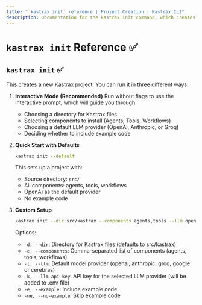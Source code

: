 ```yaml
---
title: "`kastrax init` reference | Project Creation | Kastrax CLI"
description: Documentation for the kastrax init command, which creates a new Kastrax project with interactive setup options.
---
```


# `kastrax init` Reference ✅

## `kastrax init` ✅

This creates a new Kastrax project. You can run it in three different ways:

1. **Interactive Mode (Recommended)**
   Run without flags to use the interactive prompt, which will guide you through:

   - Choosing a directory for Kastrax files
   - Selecting components to install (Agents, Tools, Workflows)
   - Choosing a default LLM provider (OpenAI, Anthropic, or Groq)
   - Deciding whether to include example code

2. **Quick Start with Defaults**

   ```bash
   kastrax init --default
   ```

   This sets up a project with:

   - Source directory: `src/`
   - All components: agents, tools, workflows
   - OpenAI as the default provider
   - No example code

3. **Custom Setup**
   ```bash
   kastrax init --dir src/kastrax --components agents,tools --llm openai --example
   ```
   Options:
   - `-d, --dir`: Directory for Kastrax files (defaults to src/kastrax)
   - `-c, --components`: Comma-separated list of components (agents, tools, workflows)
   - `-l, --llm`: Default model provider (openai, anthropic, groq, google or cerebras)
   - `-k, --llm-api-key`: API key for the selected LLM provider (will be added to .env file)
   - `-e, --example`: Include example code
   - `-ne, --no-example`: Skip example code
